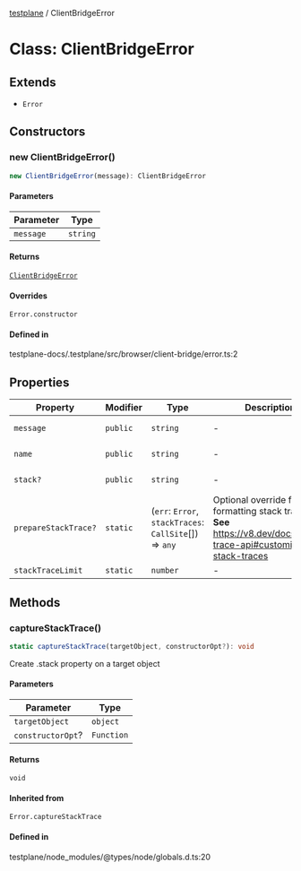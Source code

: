 [testplane](../README.mdx) / ClientBridgeError

# Class: ClientBridgeError

## Extends

- `Error`

## Constructors

### new ClientBridgeError()

```ts
new ClientBridgeError(message): ClientBridgeError
```

#### Parameters

| Parameter | Type |
| ------ | ------ |
| `message` | `string` |

#### Returns

[`ClientBridgeError`](ClientBridgeError.mdx)

#### Overrides

`Error.constructor`

#### Defined in

testplane-docs/.testplane/src/browser/client-bridge/error.ts:2

## Properties

| Property | Modifier | Type | Description | Inherited from | Defined in |
| ------ | ------ | ------ | ------ | ------ | ------ |
| `message` | `public` | `string` | - | `Error.message` | testplane-docs/node\_modules/typescript/lib/lib.es5.d.ts:1077 |
| `name` | `public` | `string` | - | `Error.name` | testplane-docs/node\_modules/typescript/lib/lib.es5.d.ts:1076 |
| `stack?` | `public` | `string` | - | `Error.stack` | testplane-docs/node\_modules/typescript/lib/lib.es5.d.ts:1078 |
| `prepareStackTrace?` | `static` | (`err`: `Error`, `stackTraces`: `CallSite`[]) => `any` | Optional override for formatting stack traces **See** https://v8.dev/docs/stack-trace-api#customizing-stack-traces | `Error.prepareStackTrace` | testplane/node\_modules/@types/node/globals.d.ts:27 |
| `stackTraceLimit` | `static` | `number` | - | `Error.stackTraceLimit` | testplane/node\_modules/@types/node/globals.d.ts:29 |

## Methods

### captureStackTrace()

```ts
static captureStackTrace(targetObject, constructorOpt?): void
```

Create .stack property on a target object

#### Parameters

| Parameter | Type |
| ------ | ------ |
| `targetObject` | `object` |
| `constructorOpt`? | `Function` |

#### Returns

`void`

#### Inherited from

`Error.captureStackTrace`

#### Defined in

testplane/node\_modules/@types/node/globals.d.ts:20
